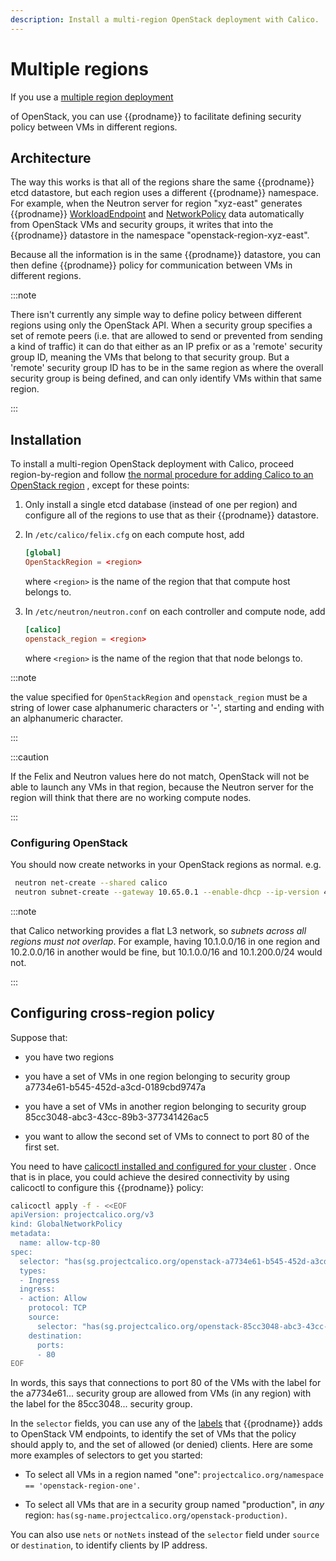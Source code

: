 ```yaml
---
description: Install a multi-region OpenStack deployment with Calico.
---
```


# Multiple regions

If you use a [multiple region deployment](https://docs.openstack.org/kolla-ansible/rocky/user/multi-regions.html)

of OpenStack, you can use {{prodname}} to facilitate defining security
policy between VMs in different regions.

## Architecture

The way this works is that all of the regions share the same {{prodname}}
etcd datastore, but each region uses a different {{prodname}} namespace.
For example, when the Neutron server for region "xyz-east" generates
{{prodname}}
[WorkloadEndpoint](../../reference/resources/workloadendpoint.mdx)
and
[NetworkPolicy](../../reference/resources/networkpolicy.mdx)
data automatically from OpenStack VMs and security groups, it writes that into
the {{prodname}} datastore in the namespace "openstack-region-xyz-east".

Because all the information is in the same {{prodname}} datastore, you can
then define {{prodname}} policy for communication between VMs in different
regions.

:::note

There isn't currently any simple way to define policy between
different regions using only the OpenStack API. When a security group
specifies a set of remote peers (i.e. that are allowed to send or prevented
from sending a kind of traffic) it can do that either as an IP prefix or as a
'remote' security group ID, meaning the VMs that belong to that security
group. But a 'remote' security group ID has to be in the same region as
where the overall security group is being defined, and can only identify VMs
within that same region.

:::

## Installation

To install a multi-region OpenStack deployment with Calico, proceed
region-by-region and follow [the normal procedure for adding Calico to an OpenStack region](../../getting-started/openstack/installation/overview.mdx)
,
except for these points:

1.  Only install a single etcd database (instead of one per region) and
    configure all of the regions to use that as their {{prodname}}
    datastore.

1.  In `/etc/calico/felix.cfg` on each compute host, add

    ```conf
    [global]
    OpenStackRegion = <region>
    ```

    where `<region>` is the name of the region that that compute host belongs to.

1.  In `/etc/neutron/neutron.conf` on each controller and compute node, add

    ```conf
    [calico]
    openstack_region = <region>
    ```

    where `<region>` is the name of the region that that node belongs to.

:::note

the value specified for `OpenStackRegion` and `openstack_region`
must be a string of lower case alphanumeric characters or '-', starting and
ending with an alphanumeric character.

:::

:::caution

If the Felix and Neutron values here do not match, OpenStack
will not be able to launch any VMs in that region, because the Neutron server
for the region will think that there are no working compute nodes.

:::

### Configuring OpenStack

You should now create networks in your OpenStack regions as normal. e.g.

```bash
 neutron net-create --shared calico
 neutron subnet-create --gateway 10.65.0.1 --enable-dhcp --ip-version 4 --name calico-v4 calico 10.65.0.0/24
```

:::note

that Calico networking provides a flat L3 network,
so _subnets across all regions must not overlap_.
For example, having 10.1.0.0/16 in one region and 10.2.0.0/16 in another
would be fine, but 10.1.0.0/16 and 10.1.200.0/24 would not.

:::

## Configuring cross-region policy

Suppose that:

- you have two regions

- you have a set of VMs in one region belonging to security group
  a7734e61-b545-452d-a3cd-0189cbd9747a

- you have a set of VMs in another region belonging to security group
  85cc3048-abc3-43cc-89b3-377341426ac5

- you want to allow the second set of VMs to connect to port 80 of the first
  set.

You need to have [calicoctl installed and configured for your cluster](labels.mdx#configuring-operator-policy)
. Once that is in place,
you could achieve the desired connectivity by using calicoctl to
configure this {{prodname}} policy:

```bash
calicoctl apply -f - <<EOF
apiVersion: projectcalico.org/v3
kind: GlobalNetworkPolicy
metadata:
  name: allow-tcp-80
spec:
  selector: "has(sg.projectcalico.org/openstack-a7734e61-b545-452d-a3cd-0189cbd9747a)"
  types:
  - Ingress
  ingress:
  - action: Allow
    protocol: TCP
    source:
      selector: "has(sg.projectcalico.org/openstack-85cc3048-abc3-43cc-89b3-377341426ac5)"
    destination:
      ports:
      - 80
EOF
```

In words, this says that connections to port 80 of the VMs with the label for
the a7734e61... security group are allowed from VMs (in any region) with
the label for the 85cc3048... security group.

In the `selector` fields, you can use any of the
[labels](labels.mdx) that
{{prodname}} adds to OpenStack VM endpoints, to identify the set of VMs
that the policy should apply to, and the set of allowed (or denied) clients.
Here are some more examples of selectors to get you started:

- To select all VMs in a region named "one": `projectcalico.org/namespace == 'openstack-region-one'`.

- To select all VMs that are in a security group named "production", in _any_
  region: `has(sg-name.projectcalico.org/openstack-production)`.

You can also use `nets` or `notNets` instead of the `selector` field under
`source` or `destination`, to identify clients by IP address.

